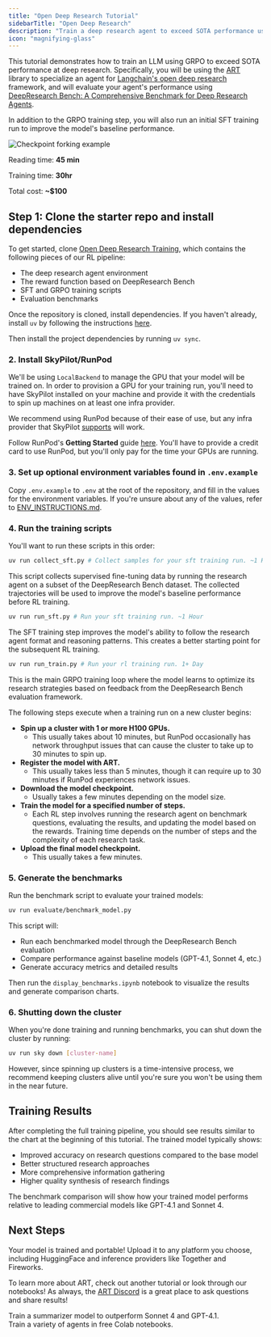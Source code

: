 ```yaml
---
title: "Open Deep Research Tutorial"
sidebarTitle: "Open Deep Research"
description: "Train a deep research agent to exceed SOTA performance using GRPO and SFT."
icon: "magnifying-glass"
---
```


This tutorial demonstrates how to train an LLM using GRPO to exceed SOTA performance at deep research. Specifically, you will be using the [ART](https://github.com/OpenPipe/ART) library to specialize an agent for [Langchain's open deep research](https://github.com/langchain-ai/open_deep_research) framework, and will evaluate your agent's performance using [DeepResearch Bench: A Comprehensive Benchmark for Deep Research Agents](https://github.com/Ayanami0730/deep_research_bench).

In addition to the GRPO training step, you will also run an initial SFT training run to improve the model's baseline performance.

<Frame caption="Accuracy of a Qwen 2.5 14B Instruct model (the same model you will be training) as it learns to perform deep research, eventually exceeding the performance of GPT-4.1 and Sonnet 4.">
  <img
    src="/images/open-deep-research-progress.png"
    alt="Checkpoint forking example"
    style={{ maxWidth: "100%", height: "auto" }}
  />
</Frame>

<Info>

Reading time: <b>45 min</b>

Training time: <b>30hr</b>

Total cost: <b>~$100</b>

</Info>

## Step 1: Clone the starter repo and install dependencies

To get started, clone [Open Deep Research Training](https://github.com/OpenPipe/open_deep_research_training), which contains the following pieces of our RL pipeline:

- The deep research agent environment
- The reward function based on DeepResearch Bench
- SFT and GRPO training scripts
- Evaluation benchmarks

Once the repository is cloned, install dependencies. If you haven't already, install `uv` by following the instructions [here](https://docs.astral.sh/uv/getting-started/installation/).

Then install the project dependencies by running `uv sync`.

### 2. Install SkyPilot/RunPod

We'll be using `LocalBackend` to manage the GPU that your model will be trained on. In order to provision a GPU for your training run, you'll need to have SkyPilot installed on your machine and provide it with the credentials to spin up machines on at least one infra provider.

We recommend using RunPod because of their ease of use, but any infra provider that SkyPilot [supports](https://docs.skypilot.co/en/latest/overview.html#bringing-your-infra) will work.

Follow RunPod's **Getting Started** guide [here](https://docs.runpod.io/integrations/skypilot/). You'll have to provide a credit card to use RunPod, but you'll only pay for the time your GPUs are running.

### 3. Set up optional environment variables found in `.env.example`

Copy `.env.example` to `.env` at the root of the repository, and fill in the values for the environment variables. If you're unsure about any of the values, refer to [ENV_INSTRUCTIONS.md](https://github.com/OpenPipe/open_deep_research_training/blob/main/ENV_INSTRUCTIONS.md).

### 4. Run the training scripts

You'll want to run these scripts in this order:

```bash
uv run collect_sft.py # Collect samples for your sft training run. ~1 Hour
```

This script collects supervised fine-tuning data by running the research agent on a subset of the DeepResearch Bench dataset. The collected trajectories will be used to improve the model's baseline performance before RL training.

```bash
uv run run_sft.py # Run your sft training run. ~1 Hour
```

The SFT training step improves the model's ability to follow the research agent format and reasoning patterns. This creates a better starting point for the subsequent RL training.

```bash
uv run run_train.py # Run your rl training run. 1+ Day
```

This is the main GRPO training loop where the model learns to optimize its research strategies based on feedback from the DeepResearch Bench evaluation framework.

The following steps execute when a training run on a new cluster begins:

- **Spin up a cluster with 1 or more H100 GPUs.**
  - This usually takes about 10 minutes, but RunPod occasionally has network throughput issues that can cause the cluster to take up to 30 minutes to spin up.
- **Register the model with ART.**
  - This usually takes less than 5 minutes, though it can require up to 30 minutes if RunPod experiences network issues.
- **Download the model checkpoint.**
  - Usually takes a few minutes depending on the model size.
- **Train the model for a specified number of steps.**
  - Each RL step involves running the research agent on benchmark questions, evaluating the results, and updating the model based on the rewards. Training time depends on the number of steps and the complexity of each research task.
- **Upload the final model checkpoint.**
  - This usually takes a few minutes.

### 5. Generate the benchmarks

Run the benchmark script to evaluate your trained models:

```bash
uv run evaluate/benchmark_model.py
```

This script will:

- Run each benchmarked model through the DeepResearch Bench evaluation
- Compare performance against baseline models (GPT-4.1, Sonnet 4, etc.)
- Generate accuracy metrics and detailed results

Then run the `display_benchmarks.ipynb` notebook to visualize the results and generate comparison charts.

### 6. Shutting down the cluster

When you're done training and running benchmarks, you can shut down the cluster by running:

```bash
uv run sky down [cluster-name]
```

However, since spinning up clusters is a time-intensive process, we recommend keeping clusters alive until you're sure you won't be using them in the near future.

## Training Results

After completing the full training pipeline, you should see results similar to the chart at the beginning of this tutorial. The trained model typically shows:

- Improved accuracy on research questions compared to the base model
- Better structured research approaches
- More comprehensive information gathering
- Higher quality synthesis of research findings

The benchmark comparison will show how your trained model performs relative to leading commercial models like GPT-4.1 and Sonnet 4.

## Next Steps

Your model is trained and portable! Upload it to any platform you choose, including HuggingFace and inference providers like Together and Fireworks.

To learn more about ART, check out another tutorial or look through our notebooks! As always, the [ART Discord](https://discord.gg/zbBHRUpwf4) is a great place to ask questions and share results!

<div className="cards-container">
  <div className="card-wrapper">
    <Card
      title="Summary RL (Tutorial)"
      icon="list"
      href="/tutorials/summarizer"
      horizontal={true}
      arrow={true}
    >
      Train a summarizer model to outperform Sonnet 4 and GPT-4.1.
    </Card>
  </div>
  <div className="card-wrapper">
    <Card
      title="All Notebooks"
      icon="book"
      href="/getting-started/notebooks"
      horizontal={true}
      arrow={true}
    >
      Train a variety of agents in free Colab notebooks.
    </Card>
  </div>
</div>
